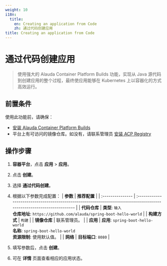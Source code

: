```yaml
---
weight: 10
i18n:
  title:
    en: Creating an application from Code
    zh: 通过代码创建应用
title: Creating an application from Code
---
```


# 通过代码创建应用

> 使用强大的 Alauda Container Platform Builds 功能，实现从 Java 源代码到创建应用的整个过程，最终使应用能够在 Kubernetes 上以容器化的方式高效运行。

## 前置条件

使用此功能前，请确保：

- [安装 Alauda Container Platform Builds](../install_builds/install_builds_operator.mdx)
- 平台上有可访问的镜像仓库。如没有，请联系管理员 [安装 ACP Registry](/developer/registry/install_registry.mdx)

## 操作步骤

1. **容器平台**，点击 **应用** > **应用**。

2. 点击 **创建**。

3. 选择 **通过代码创建**。

4. 根据以下参数完成配置：
   | **参数**        | **推荐配置**                                                                                                              |
   | :--------------- | :--------------------------------------------------------------------------------------------------------------------- |
   | **代码仓库**    | **类型**: `输入`<br /> **仓库地址**: `https://github.com/alauda/spring-boot-hello-world`                                |
   | **构建方式**     | `构建`                                                                                                                  |
   | **镜像仓库**     | 联系管理员。                                                                                                           |
   | **应用**        | **应用**: `spring-boot-hello-world`<br /> **名称**: `spring-boot-hello-world` <br />**资源限制**: 使用默认值。 |
   | **网络**        | **目标端口**: `8080`                                                                                                  |

5. 填写参数后，点击 **创建**。

6. 可在 **详情** 页面查看相应的应用状态。
